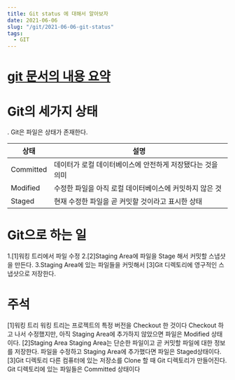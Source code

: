 ```yaml
---
title: Git status 에 대해서 알아보자
date: 2021-06-06
slug: "/git/2021-06-06-git-status"
tags:
  - GIT
---
```


# [git 문서의 내용 요약](https://git-scm.com/book/ko/v2/%EC%8B%9C%EC%9E%91%ED%95%98%EA%B8%B0-Git-%EA%B8%B0%EC%B4%88)     

# Git의 세가지 상태
. Git은 파일은 상태가 존재한다.

|상태|설명|
|---|---|
|Committed|데이터가 로컬 데이터베이스에 안전하게 저장됐다는 것을 의미|
|Modified|수정한 파일을 아직 로컬 데이터베이스에 커밋하지 않은 것| 
|Staged |현재 수정한 파일을 곧 커밋할 것이라고 표시한 상태|

# Git으로 하는 일
1.[1]워킹 트리에서 파일 수정
2.[2]Staging Area에 파일을 Stage 해서 커밋할 스냅샷을 만든다. 
3.Staging Area에 있는 파일들을 커밋해서 [3]Git 디렉토리에 영구적인 스냅샷으로 저장한다.

# 주석
[1]워킹 트리
	워킹 트리는 프로젝트의 특정 버전을 Checkout 한 것이다
     Checkout 하고 나서 수정했지만, 아직 Staging Area에 추가하지 않았으면 파일은 Modified 상태이다.
[2]Staging Area
	Staging Area는 단순한 파일이고 곧 커밋할 파일에 대한 정보를 저장한다.
    파일을 수정하고 Staging Area에 추가했다면 파일은 Staged상태이다.
[3]Git 디렉토리
	다른 컴퓨터에 있는 저장소를 Clone 할 때 Git 디렉토리가 만들어진다.
    Git 디렉토리에 있는 파일들은 Committed 상태이다

